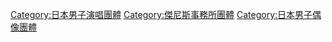 {{catmore}}

{{DEFAULTSORT:Kis-My-Ft2}}
[[Category:日本男子演唱團體|Category:日本男子演唱團體]]
[[Category:傑尼斯事務所團體|Category:傑尼斯事務所團體]]
[[Category:日本男子偶像團體|Category:日本男子偶像團體]]